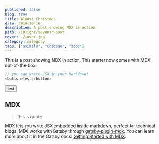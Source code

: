```yaml
---
published: false
blog: true
title: Almost Christmas
date: 2019-10-16
description: A post showing MDX in action
path: /insight/seventh-post
cover: ./cover.jpg
category: category
tags: ["animals", "Chicago", "zoos"]
---
```


This is a post showing MDX in action. This starter now comes with MDX out-of-the-box!

```js
// you can write JSX in your Markdown!
<button>test</button>
```

<button>test</button>

## MDX

>this is quote

MDX lets you write JSX embedded inside markdown, perfect for technical blogs. MDX works with Gatsby through [gatsby-plugin-mdx](https://www.gatsbyjs.org/packages/gatsby-plugin-mdx/). You can learn more about it in the Gatsby docs: [Getting Started with MDX](https://www.gatsbyjs.org/docs/mdx/getting-started/).